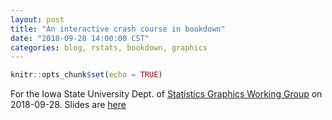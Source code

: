 ```yaml
---
layout: post
title: "An interactive crash course in bookdown"
date: "2018-09-28 14:00:00 CST"
categories: blog, rstats, bookdown, graphics
---
```


```r
knitr::opts_chunk$set(echo = TRUE)
```

For the Iowa State University Dept. of [Statistics Graphics Working Group](http://isu-graphics.rbind.io/) on 2018-09-28. Slides are [here](../static/presentations/Misc/GraphicsGroupISU/2018-09-28/slides-gg-9-28.html)
